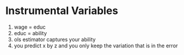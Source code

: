 # Instrumental Variables {#IV}

1. wage = educ
1. educ = ability
1. ols estimator captures your ability
1. you predict x by z and you only keep the variation that is in the error
